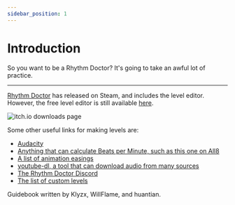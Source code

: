 ```yaml
---
sidebar_position: 1
---
```


# Introduction

So you want to be a Rhythm Doctor? It's going to take an awful lot of practice.

-----

[Rhythm Doctor](https://store.steampowered.com/app/774181/Rhythm_Doctor/) has released on Steam, and includes the level editor. However, the free level editor is still available [here](https://giacomopc.itch.io/rdle).

<img className="left" src="img/download.png" alt="itch.io downloads page"/>

Some other useful links for making levels are:
- [Audacity](https://www.audacityteam.org/download/)
- [Anything that can calculate Beats per Minute, such as this one on All8](http://www.all8.com/tools/bpm.htm)
- [A list of animation easings](https://easings.net/)
- [youtube-dl, a tool that can download audio from many sources](https://ytdl-org.github.io/youtube-dl/index.html)
- [The Rhythm Doctor Discord](https://discord.gg/rhythmdr)
- [The list of custom levels](https://auburnsummer.github.io/rdlevels/)

Guidebook written by Klyzx, WillFlame, and huantian.
